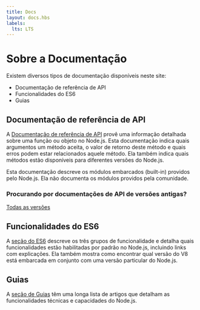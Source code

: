 ```yaml
---
title: Docs
layout: docs.hbs
labels:
  lts: LTS
---
```


# Sobre a Documentação

Existem diversos tipos de documentação disponíveis neste site:

- Documentação de referência de API
- Funcionalidades do ES6
- Guias

## Documentação de referência de API

A [Documentação de referência de API](https://nodejs.org/api/) provê uma informação detalhada sobre uma função ou objeto no Node.js. Esta documentação indica quais argumentos um método aceita, o valor de retorno deste método e quais erros podem estar relacionados aquele método. Ela também indica quais métodos estão disponíveis para diferentes versões do Node.js.

Esta documentação descreve os módulos embarcados (built-in) providos pelo Node.js. Ela não documenta os módulos providos pela comunidade.

<div className="highlight-box">

### Procurando por documentações de API de versões antigas?

<NodeApiVersionLinks />

[Todas as versões](https://nodejs.org/docs/)

</div>

## Funcionalidades do ES6

A [seção do ES6](/pt-br/docs/es6/) descreve os três grupos de funcionalidade e detalha quais funcionalidades estão habilitadas por padrão no Node.js, incluindo links com explicações. Ela também mostra como encontrar qual versão do V8 está embarcada em conjunto com uma versão particular do Node.js.

## Guias

A [seção de Guias](/pt-br/docs/guides/) têm uma longa lista de artigos que detalham as funcionalidades técnicas e capacidades do Node.js.
